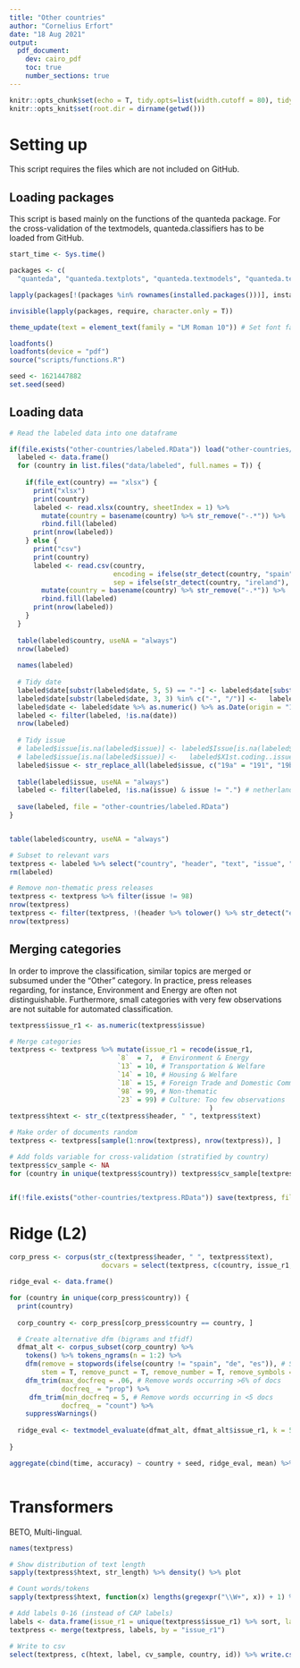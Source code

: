 ```yaml
---
title: "Other countries"
author: "Cornelius Erfort"
date: "18 Aug 2021"
output: 
  pdf_document:
    dev: cairo_pdf
    toc: true
    number_sections: true
---
```


```r
knitr::opts_chunk$set(echo = T, tidy.opts=list(width.cutoff = 80), tidy = T, python.reticulate = F)
knitr::opts_knit$set(root.dir = dirname(getwd()))

```

# Setting up

This script requires the files which are not included on GitHub.

## Loading packages

This script is based mainly on the functions of the quanteda package. For the cross-validation of the textmodels, quanteda.classifiers has to be loaded from GitHub.

```r
start_time <- Sys.time()

packages <- c(
  "quanteda", "quanteda.textplots", "quanteda.textmodels", "quanteda.textstats", "dplyr", "tm", "rmarkdown", "plyr", "readr", "ggplot2", "stringr", "formatR", "readstata13", "lubridate", "glmnet", "kableExtra", "stargazer", "tidyr", "extrafont", "xlsx", "tools")

lapply(packages[!(packages %in% rownames(installed.packages()))], install.packages)

invisible(lapply(packages, require, character.only = T))

theme_update(text = element_text(family = "LM Roman 10")) # Set font family for ggplot

loadfonts()
loadfonts(device = "pdf")
source("scripts/functions.R")

seed <- 1621447882
set.seed(seed)

```


## Loading data

```r
# Read the labeled data into one dataframe

if(file.exists("other-countries/labeled.RData")) load("other-countries/labeled.RData") else {
  labeled <- data.frame()
  for (country in list.files("data/labeled", full.names = T)) {
    
    if(file_ext(country) == "xlsx") {
      print("xlsx")
      print(country)
      labeled <- read.xlsx(country, sheetIndex = 1) %>% 
        mutate(country = basename(country) %>% str_remove("-.*")) %>% 
        rbind.fill(labeled)
      print(nrow(labeled))
    } else {
      print("csv")
      print(country)
      labeled <- read.csv(country,
                          encoding = ifelse(str_detect(country, "spain"), "latin1", "unknown"),
                          sep = ifelse(str_detect(country, "ireland"), ";", ",")) %>%
        mutate(country = basename(country) %>% str_remove("-.*")) %>% 
        rbind.fill(labeled)
      print(nrow(labeled))
    } 
  }
  
  table(labeled$country, useNA = "always")
  nrow(labeled)
  
  names(labeled)
  
  # Tidy date
  labeled$date[substr(labeled$date, 5, 5) == "-"] <- labeled$date[substr(labeled$date,   5, 5) == "-"] %>% ymd()
  labeled$date[substr(labeled$date, 3, 3) %in% c("-", "/")] <-   labeled$date[substr(labeled$date, 3, 3) %in% c("-", "/")] %>% dmy()
  labeled$date <- labeled$date %>% as.numeric() %>% as.Date(origin = "1970-01-01")
  labeled <- filter(labeled, !is.na(date))
  nrow(labeled)
  
  # Tidy issue
  # labeled$issue[is.na(labeled$issue)] <- labeled$Issue[is.na(labeled$issue)]
  # labeled$issue[is.na(labeled$issue)] <-   labeled$X1st.coding..issue[is.na(labeled$issue)]
  labeled$issue <- str_replace_all(labeled$issue, c("19a" = "191", "19b" =  "192"))
  
  table(labeled$issue, useNA = "always")
  labeled <- filter(labeled, !is.na(issue) & issue != ".") # netherlands and ireland   are not yet labeled
  
  save(labeled, file = "other-countries/labeled.RData")
}


table(labeled$country, useNA = "always")

# Subset to relevant vars
textpress <- labeled %>% select("country", "header", "text", "issue", "party", "date", "id")
rm(labeled)

# Remove non-thematic press releases
textpress <- textpress %>% filter(issue != 98)
nrow(textpress)
textpress <- filter(textpress, !(header %>% tolower() %>% str_detect("einladung zum presse")))
nrow(textpress)

```

## Merging categories

In order to improve the classification, similar topics are merged or subsumed under the "Other" category. In practice, press releases regarding, for instance, Environment and Energy are often not distinguishable. Furthermore, small categories with very few observations are not suitable for automated classification.

```r
textpress$issue_r1 <- as.numeric(textpress$issue)

# Merge categories
textpress <- textpress %>% mutate(issue_r1 = recode(issue_r1,
                           `8`  = 7,  # Environment & Energy
                           `13` = 10, # Transportation & Welfare
                           `14` = 10, # Housing & Welfare
                           `18` = 15, # Foreign Trade and Domestic Commerce
                           `98` = 99, # Non-thematic
                           `23` = 99) # Culture: Too few observations
                                                  )
textpress$htext <- str_c(textpress$header, " ", textpress$text)

# Make order of documents random
textpress <- textpress[sample(1:nrow(textpress), nrow(textpress)), ]

# Add folds variable for cross-validation (stratified by country)
textpress$cv_sample <- NA
for (country in unique(textpress$country)) textpress$cv_sample[textpress$country == country] <- sample(1:5, nrow(textpress[textpress$country == country, ]), replace = T)


if(!file.exists("other-countries/textpress.RData")) save(textpress, file = "other-countries/textpress.RData")


```


# Ridge (L2)

```r

corp_press <- corpus(str_c(textpress$header, " ", textpress$text),
                       docvars = select(textpress, c(country, issue_r1, party, cv_sample)))

ridge_eval <- data.frame()

for (country in unique(corp_press$country)) {
  print(country)
  
  corp_country <- corp_press[corp_press$country == country, ]

  # Create alternative dfm (bigrams and tfidf)
  dfmat_alt <- corpus_subset(corp_country) %>%
    tokens() %>% tokens_ngrams(n = 1:2) %>%
    dfm(remove = stopwords(ifelse(country != "spain", "de", "es")), # Stem and remove stopwords, punctuation etc.
        stem = T, remove_punct = T, remove_number = T, remove_symbols = T, remove_url =   T) %>%
    dfm_trim(max_docfreq = .06, # Remove words occurring >6% of docs
             docfreq_ = "prop") %>%
     dfm_trim(min_docfreq = 5, # Remove words occurring in <5 docs
             docfreq_ = "count") %>%
    suppressWarnings()
  
  ridge_eval <- textmodel_evaluate(dfmat_alt, dfmat_alt$issue_r1, k = 5, model = "textmodel_svm", fun = "accuracy", seed = seed, parameters = list(type = 7)) %>% dplyr::mutate(country = country) %>% rbind.fill(ridge_eval)
  
}

aggregate(cbind(time, accuracy) ~ country + seed, ridge_eval, mean) %>% View



```

# Transformers

BETO, Multi-lingual.

```r
names(textpress)

# Show distribution of text length
sapply(textpress$htext, str_length) %>% density() %>% plot

# Count words/tokens
sapply(textpress$htext, function(x) lengths(gregexpr("\\W+", x)) + 1) %>% max # max_seq_length = 512

# Add labels 0-16 (instead of CAP labels)
labels <- data.frame(issue_r1 = unique(textpress$issue_r1) %>% sort, label = c(0:16))
textpress <- merge(textpress, labels, by = "issue_r1")

# Write to csv
select(textpress, c(htext, label, cv_sample, country, id)) %>% write.csv("other-countries/alldocs.csv", row.names = F)

```